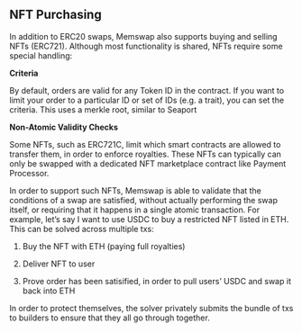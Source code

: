 ## NFT Purchasing

In addition to ERC20 swaps, Memswap also supports buying and selling NFTs (ERC721). Although most functionality is shared, NFTs require some special handling:

**Criteria**

By default, orders are valid for any Token ID in the contract. If you want to limit your order to a particular ID or set of IDs (e.g. a trait), you can set the criteria. This uses a merkle root, similar to Seaport

**Non-Atomic Validity Checks**

Some NFTs, such as ERC721C, limit which smart contracts are allowed to transfer them, in order to enforce royalties. These NFTs can typically can only be swapped with a dedicated NFT marketplace contract like Payment Processor.

In order to support such NFTs, Memswap is able to validate that the conditions of a swap are satisfied, without actually performing the swap itself, or requiring that it happens in a single atomic transaction. For example, let’s say I want to use USDC to buy a restricted NFT listed in ETH. This can be solved across multiple txs:

1. Buy the NFT with ETH (paying full royalties)

2. Deliver NFT to user

3. Prove order has been satisified, in order to pull users’ USDC and swap it back into ETH

In order to protect themselves, the solver privately submits the bundle of txs to builders to ensure that they all go through together.
